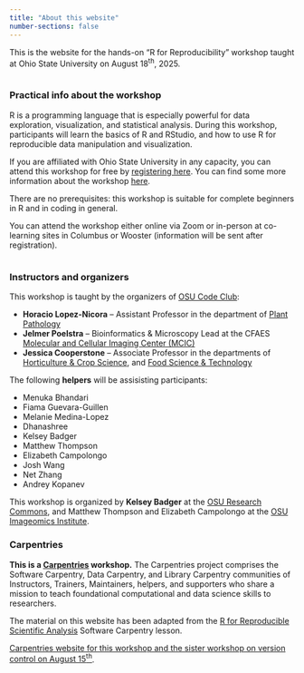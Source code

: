 ```yaml
---
title: "About this website"
number-sections: false
---
```


This is the website for the hands-on "R for Reproducibility" workshop taught at
Ohio State University on August 18^th^, 2025.

<hr style="height:1pt; visibility:hidden;" />

### Practical info about the workshop

R is a programming language that is especially powerful for data exploration,
visualization, and statistical analysis. 
During this workshop, participants will learn the basics of R and RStudio,
and how to use R for reproducible data manipulation and visualization.

If you are affiliated with Ohio State University in any capacity,
you can attend this workshop for free by
[registering here](https://library.osu.edu/events/r-for-scientific-reproducibility-virtual-event-1). You can find some more information about the workshop [here](https://imageomics.github.io/2025-08-15-osu-online/).

There are no prerequisites: this workshop is suitable for complete beginners
in R and in coding in general.

You can attend the workshop either online via Zoom or in-person at co-learning sites
in Columbus or Wooster (information will be sent after registration).

<hr style="height:1pt; visibility:hidden;" />

### Instructors and organizers

This workshop is taught by the organizers of [OSU Code Club](https://osu-codeclub.github.io):

- **Horacio Lopez-Nicora** -- Assistant Professor in the department of [Plant Pathology](https://plantpath.osu.edu)
- **Jelmer Poelstra** -- Bioinformatics & Microscopy Lead at the CFAES [Molecular and
  Cellular Imaging Center (MCIC)](https://mcic.osu.edu)
- **Jessica Cooperstone** -- Associate Professor in the departments of
  [Horticulture & Crop Science](https://hcs.osu.edu), and [Food Science & Technology](https://fst.osu.edu)

The following **helpers** will be assisisting participants:

- Menuka Bhandari
- Fiama Guevara-Guillen
- Melanie Medina-Lopez
- Dhanashree
- Kelsey Badger
- Matthew Thompson
- Elizabeth Campolongo
- Josh Wang
- Net Zhang
- Andrey Kopanev

This workshop is organized by **Kelsey Badger** at the
[OSU Research Commons](https://library.osu.edu/researchcommons), and
Matthew Thompson and Elizabeth Campolongo at the
[OSU Imageomics Institute](https://imageomics.osu.edu/).

### Carpentries

**This is a [Carpentries](https://carpentries.org/) workshop.**
The Carpentries project comprises the Software Carpentry, Data Carpentry,
and Library Carpentry communities of Instructors, Trainers, Maintainers, helpers,
and supporters who share a mission to teach foundational computational and
data science skills to researchers.

The material on this website has been adapted from the
[R for Reproducible Scientific Analysis](https://swcarpentry.github.io/r-novice-gapminder/)
Software Carpentry lesson.

[Carpentries website for this workshop and the sister workshop on version control
on August 15^th^](https://imageomics.github.io/2025-08-15-osu-online/). 

